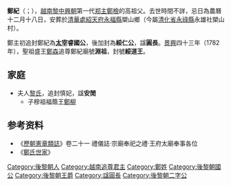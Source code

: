 '''鄭紀'''（{{vie|v='''Trịnh Kỷ'''|hn=鄭紀}}；{{bd|？||？|}}），[[越南|越南]][[黎中興朝|黎中興朝]]第一代[[郑主|郑主]][[鄭檢|鄭檢]]的高祖父。去世時間不詳，忌日為農曆十二月十八日，安葬於[[清華處|清華處]][[紹天府|紹天府]][[永福縣_(越南)|永福縣]]槊山鄉（今屬[[清化省|清化省]][[永祿縣|永祿縣]]永雄社槊山村）。

鄭主初追封鄭紀為'''[[太宰|太宰]]睿國公'''，後加封為'''綏仁公'''，諡'''圓長'''。[[景興|景興]]四十三年（1782年），聖祖盛王[[鄭森_(越南)|鄭森]]追尊鄭紀廟號'''淵祖'''，封號'''綏道王'''。

==家庭==
*夫人[[黎夫人_(鄭紀)|黎氏]]，追封慎妃，諡'''安閒'''
**子穆祖福蔭王[[鄭柳|鄭柳]]

==参考资料==
*《[[歷朝憲章類誌|歷朝憲章類誌]]》卷二十一 禮儀誌·宗廟奉祀之禮·王府太廟奉事各位
*《[[鄭氏世家|鄭氏世家]]》

{{鄭主}}

[[Category:後黎朝人|Category:後黎朝人]]
[[Category:越南追尊君主|Category:越南追尊君主]]
[[Category:鄭姓|Category:鄭姓]]
[[Category:後黎朝國公|Category:後黎朝國公]]
[[Category:後黎朝王爵|Category:後黎朝王爵]]
[[Category:諡圓長|Category:諡圓長]]
[[Category:後黎朝二字公|Category:後黎朝二字公]]